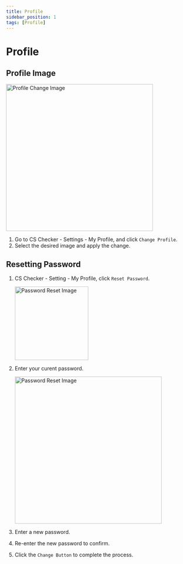 ```yaml
---
title: Profile
sidebar_position: 1
tags: [Profile]
---
```



# Profile

## Profile Image

<img width="400" src={profileImage1} alt="Profile Change Image" />

1. Go to CS Checker - Settings - My Profile, and click `Change Profile`.
2. Select the desired image and apply the change.

## Resetting Password

1. CS Checker - Setting - My Profile, click `Reset Password`.

    <img width="200" src={profileImage2} alt="Password Reset Image" />

2. Enter your curent password.

    <img width="400" src={profileImage3} alt="Password Reset Image" />

3. Enter a new password.
4. Re-enter the new password to confirm.
5. Click the `Change Button` to complete the process.
